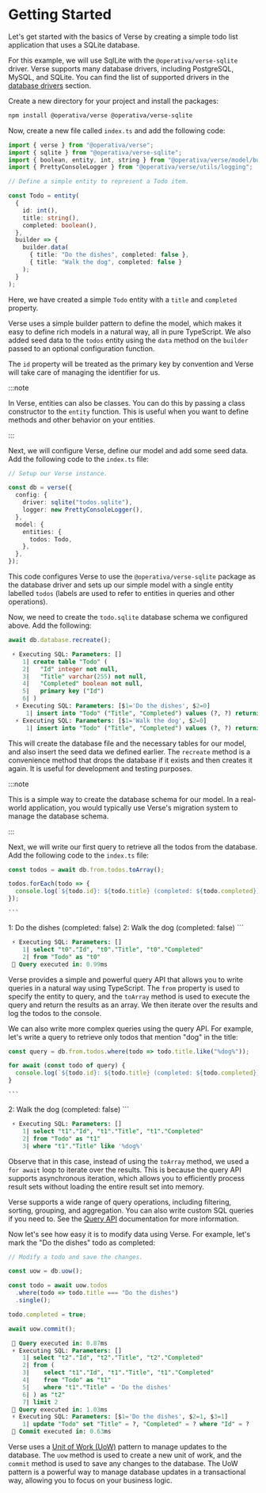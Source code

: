 
# Getting Started

Let's get started with the basics of Verse by creating a simple todo list application that uses a SQLite database.

For this example, we will use SqlLite with the `@operativa/verse-sqlite` driver. Verse supports many database drivers,
including PostgreSQL, MySQL, and SQLite. You can find the list of supported drivers in the
[database drivers](/docs/ref/drivers) section.

Create a new directory for your project and install the packages:

```bash npm2yarn
npm install @operativa/verse @operativa/verse-sqlite
```

Now, create a new file called `index.ts` and add the following code:

```ts include ./apps/snippets/src/basic.ts:setup-model showLineNumbers
import { verse } from "@operativa/verse";
import { sqlite } from "@operativa/verse-sqlite";
import { boolean, entity, int, string } from "@operativa/verse/model/builder";
import { PrettyConsoleLogger } from "@operativa/verse/utils/logging";

// Define a simple entity to represent a Todo item.

const Todo = entity(
  {
    id: int(),
    title: string(),
    completed: boolean(),
  },
  builder => {
    builder.data(
      { title: "Do the dishes", completed: false },
      { title: "Walk the dog", completed: false }
    );
  }
);
```

Here, we have created a simple `Todo` entity with a `title` and `completed` property.

Verse uses a simple builder pattern to define the model, which makes it easy to define rich models in a natural way,
all in pure TypeScript. We also added seed data to the `todos` entity using the `data` method on the `builder` passed
to an optional configuration function.

The `id` property will be treated as the primary key by convention and Verse will take care of managing the identifier
for us.

:::note

In Verse, entities can also be classes. You can do this by passing a class constructor to the `entity` function. This is useful when you want to define methods and other behavior on your entities.

:::

Next, we will configure Verse, define our model and add some seed data. Add the following code to the `index.ts` file:

```ts include ./apps/snippets/src/basic.ts:setup-verse showLineNumbers
// Setup our Verse instance.

const db = verse({
  config: {
    driver: sqlite("todos.sqlite"),
    logger: new PrettyConsoleLogger(),
  },
  model: {
    entities: {
      todos: Todo,
    },
  },
});
```

This code configures Verse to use the `@operativa/verse-sqlite` package as the database driver and sets up
our simple model with a single entity labelled `todos` (labels are used to refer to entities in queries and other operations).


Now, we need to create the `todo.sqlite` database schema we configured above. Add the following:

<Tabs>
  <TabItem value="ts" label="Typescript" default>

```ts include ./apps/snippets/src/basic.ts:recreate showLineNumbers
await db.database.recreate();
```

  </TabItem>
  <TabItem value="sql" label="Console Log">

```sql
 ⚡️ Executing SQL: Parameters: []
    1| create table "Todo" (
    2|   "Id" integer not null,
    3|   "Title" varchar(255) not null,
    4|   "Completed" boolean not null,
    5|   primary key ("Id")
    6| )
  ⚡️ Executing SQL: Parameters: [$1='Do the dishes', $2=0]
     1| insert into "Todo" ("Title", "Completed") values (?, ?) returning "Id"
  ⚡️ Executing SQL: Parameters: [$1='Walk the dog', $2=0]
     1| insert into "Todo" ("Title", "Completed") values (?, ?) returning "Id"
```

  </TabItem>
</Tabs>

This will create the database file and the necessary tables for our model, and also insert the seed data we defined earlier. The `recreate` method is a convenience method that drops the database if it exists and then creates it again. It is useful for development and testing purposes.

:::note

This is a simple way to create the database schema for our model. In a real-world application, you would typically use Verse's migration system to manage the database schema.

:::

Next, we will write our first query to retrieve all the todos from the database. Add the following code to the `index.ts` file:

<Tabs>
  <TabItem value="ts" label="Typescript" default>

```ts include ./apps/snippets/src/basic.ts:query-all showLineNumbers
const todos = await db.from.todos.toArray();

todos.forEach(todo => {
  console.log(`${todo.id}: ${todo.title} (completed: ${todo.completed})`);
});
```
  </TabItem>
  <TabItem value="out" label="Output">

    ```
1: Do the dishes (completed: false)
2: Walk the dog (completed: false)
    ```

  </TabItem>
  <TabItem value="sql" label="Console Log">

```sql
 ⚡️ Executing SQL: Parameters: []
    1| select "t0"."Id", "t0"."Title", "t0"."Completed"
    2| from "Todo" as "t0"
 🧭 Query executed in: 0.99ms
```

  </TabItem>
</Tabs>

Verse provides a simple and powerful query API that allows you to write queries in a natural way using TypeScript. The `from` property is used to specify the entity to query, and the `toArray` method is used to execute the query and return the results as an array. We then iterate over the results and log the todos to the console.

We can also write more complex queries using the query API. For example, let's write a query to retrieve only todos that mention "dog" in the title:

<Tabs>
  <TabItem value="ts" label="Typescript" default>

```ts include ./apps/snippets/src/basic.ts:query-like showLineNumbers
const query = db.from.todos.where(todo => todo.title.like("%dog%"));

for await (const todo of query) {
  console.log(`${todo.id}: ${todo.title} (completed: ${todo.completed})`);
}
```
  </TabItem>
  <TabItem value="out" label="Output">

    ```
2: Walk the dog (completed: false)
    ```

  </TabItem>
  <TabItem value="sql" label="Console Log">

```sql
 ⚡️ Executing SQL: Parameters: []
    1| select "t1"."Id", "t1"."Title", "t1"."Completed"
    2| from "Todo" as "t1"
    3| where "t1"."Title" like '%dog%'
```

  </TabItem>
</Tabs>

Observe that in this case, instead of using the `toArray` method, we used a `for await` loop to iterate over the results. This is because the query API supports asynchronous iteration, which allows you to efficiently process result sets without loading the entire result set into memory.

Verse supports a wide range of query operations, including filtering, sorting, grouping, and aggregation. You can also write custom SQL queries if you need to. See the [Query API](/docs/api/query/queryable/classes/AsyncQueryable) documentation for more information.

Now let's see how easy it is to modify data using Verse. For example, let's mark the "Do the dishes" todo as completed:

<Tabs>
  <TabItem value="ts" label="Typescript" default>

```ts include ./apps/snippets/src/basic.ts:update showLineNumbers
// Modify a todo and save the changes.

const uow = db.uow();

const todo = await uow.todos
  .where(todo => todo.title === "Do the dishes")
  .single();

todo.completed = true;

await uow.commit();
```
  </TabItem>
  <TabItem value="sql" label="Console Log">

```sql
 🧭 Query executed in: 0.87ms
 ⚡️ Executing SQL: Parameters: []
    1| select "t2"."Id", "t2"."Title", "t2"."Completed"
    2| from (
    3|    select "t1"."Id", "t1"."Title", "t1"."Completed"
    4|    from "Todo" as "t1"
    5|    where "t1"."Title" = 'Do the dishes'
    6| ) as "t2"
    7| limit 2
 🧭 Query executed in: 1.03ms
 ⚡️ Executing SQL: Parameters: [$1='Do the dishes', $2=1, $3=1]
    1| update "Todo" set "Title" = ?, "Completed" = ? where "Id" = ?
 🧭 Commit executed in: 0.63ms
```

  </TabItem>
</Tabs>

Verse uses a [Unit of Work (UoW)](https://en.wikipedia.org/wiki/Unit_of_work) pattern to manage updates to the database. The `uow` method is used to create a new unit of work, and the `commit` method is used to save any changes to the database. The UoW pattern is a powerful way to manage database updates in a transactional way, allowing you to focus on your business logic.
